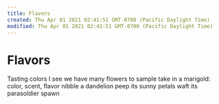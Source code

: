 ```yaml
---
title: Flavors
created: Thu Apr 01 2021 02:41:51 GMT-0700 (Pacific Daylight Time)
modified: Thu Apr 01 2021 02:41:51 GMT-0700 (Pacific Daylight Time)
---
```

# Flavors

Tasting colors I see
we have many flowers to sample
take in a marigold: color, scent, flavor
nibble a dandelion
peep its sunny petals
waft its parasoldier spawn


